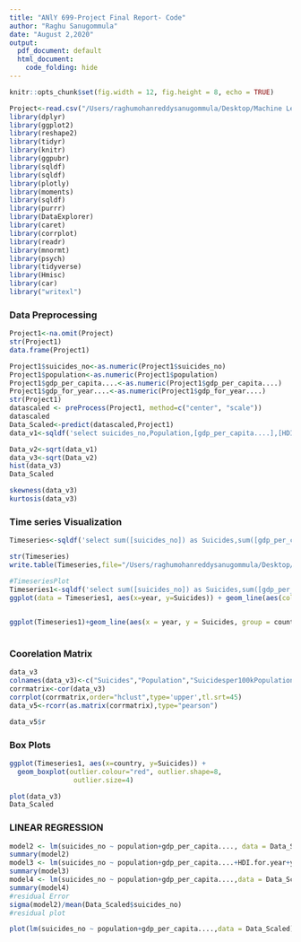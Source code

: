 ```yaml
---
title: "ANlY 699-Project Final Report- Code"
author: "Raghu Sanugommula"
date: "August 2,2020"
output:
  pdf_document: default
  html_document:
    code_folding: hide
---
```


```r
knitr::opts_chunk$set(fig.width = 12, fig.height = 8, echo = TRUE)

Project<-read.csv("/Users/raghumohanreddysanugommula/Desktop/Machine Learning/699- 5th Semester/Project/master.csv",header=TRUE)
library(dplyr)
library(ggplot2)
library(reshape2)
library(tidyr)
library(knitr)
library(ggpubr)
library(sqldf)
library(sqldf)
library(plotly)
library(moments)
library(sqldf)
library(purrr)
library(DataExplorer)
library(caret)
library(corrplot)
library(readr)
library(mnormt)
library(psych)
library(tidyverse)
library(Hmisc)
library(car)
library("writexl")


```


### Data Preprocessing
```r

Project1<-na.omit(Project)
str(Project1)
data.frame(Project1)

Project1$suicides_no<-as.numeric(Project1$suicides_no)
Project1$population<-as.numeric(Project1$population)
Project1$gdp_per_capita....<-as.numeric(Project1$gdp_per_capita....)
Project1$gdp_for_year....<-as.numeric(Project1$gdp_for_year....)
str(Project1)
datascaled <- preProcess(Project1, method=c("center", "scale"))
datascaled
Data_Scaled<-predict(datascaled,Project1)
data_v1<-sqldf('select suicides_no,Population,[gdp_per_capita....],[HDI.for.year],[suicides.100k.pop] from Data_Scaled')

Data_v2<-sqrt(data_v1)
data_v3<-sqrt(Data_v2)
hist(data_v3)
Data_Scaled

skewness(data_v3)
kurtosis(data_v3)

```

### Time series Visualization
```r
Timeseries<-sqldf('select sum([suicides_no]) as Suicides,sum([gdp_per_capita....]) as GDP, country,year from Project1 where year between 2008 and 2016 group by country, year')

str(Timeseries)
write.table(Timeseries,file="/Users/raghumohanreddysanugommula/Desktop/Machine Learning/699- 5th Semester/Project/projectfile.csv",sep=",")

#TimeseriesPlot
Timeseries1<-sqldf('select sum([suicides_no]) as Suicides,sum([gdp_per_capita....]) as GDP, country,year from Project1 where year between 2008 and 2016 and country in ("United Kingdom", "Japan","Canada","United States","Brazil") group by country, year')
ggplot(data = Timeseries1, aes(x=year, y=Suicides)) + geom_line(aes(colour=country))+labs(title="Number of Suicides Over Time")

 
ggplot(Timeseries1)+geom_line(aes(x = year, y = Suicides, group = country, colour = country,size=2))+labs(title="Number of Suicides By Country of Interest and Year",label=rownames(Timeseries1))
   
```

### Coorelation Matrix
```r

data_v3
colnames(data_v3)<-c("Suicides","Population","Suicidesper100kPopulation","HDI","GDP_Per_Capita")
corrmatrix<-cor(data_v3)
corrplot(corrmatrix,order="hclust",type='upper',tl.srt=45)
data_v5<-rcorr(as.matrix(corrmatrix),type="pearson")

data_v5$r
```
### Box Plots
```r
ggplot(Timeseries1, aes(x=country, y=Suicides)) + 
  geom_boxplot(outlier.colour="red", outlier.shape=8,
                outlier.size=4)

plot(data_v3)
Data_Scaled
```

### LINEAR REGRESSION
```r
model2 <- lm(suicides_no ~ population+gdp_per_capita...., data = Data_Scaled)
summary(model2)
model3 <- lm(suicides_no ~ population+gdp_per_capita....+HDI.for.year+year,data = Data_Scaled)
summary(model3)
model4 <- lm(suicides_no ~ population+gdp_per_capita....,data = Data_Scaled)
summary(model4)
#residual Error
sigma(model2)/mean(Data_Scaled$suicides_no)
#residual plot

plot(lm(suicides_no ~ population+gdp_per_capita....,data = Data_Scaled))
```
